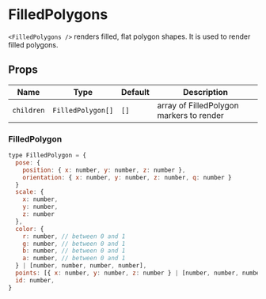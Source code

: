 
# FilledPolygons

`<FilledPolygons />` renders filled, flat polygon shapes. It is used to render filled polygons.

## Props

| Name       | Type              | Default | Description                              |
| ---------- | ----------------- | ------- | ---------------------------------------- |
| `children` | `FilledPolygon[]` | `[]`    | array of FilledPolygon markers to render |

### FilledPolygon

```js
type FilledPolygon = {
  pose: {
    position: { x: number, y: number, z: number },
    orientation: { x: number, y: number, z: number, q: number }
  }
  scale: {
    x: number,
    y: number,
    z: number
  },
  color: {
    r: number, // between 0 and 1
    g: number, // between 0 and 1
    b: number, // between 0 and 1
    a: number, // between 0 and 1
  } | [number, number, number, number],
  points: [{ x: number, y: number, z: number } | [number, number, number]],
  id: number,
}
```

<FilledPolygons />
